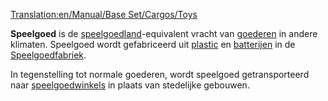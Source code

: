 [[Translation:en/Manual/Base Set/Cargos/Toys]]

{{nl/Vracht|name=Speelgoed
|image=ToyFactory.png
|geproduceerd=[[nl/Manual/Base Set/Industries/Speelgoedfabriek|Speelgoedfabriek]]
|geaccepteerd=[[nl/Manual/Base Set/Industries/Speelgoedwinkel|Speelgoedwinkel]]
}}

'''Speelgoed''' is de [[nl/Manual/Klimaat#Speelgoedland|speelgoedland]]-equivalent vracht van [[nl/goederen|goederen]] in andere klimaten. Speelgoed wordt gefabriceerd uit [[nl/plastic|plastic]] en [[nl/batterijen|batterijen]] in de [[nl/Manual/Base Set/Industries/Speelgoedfabriek|Speelgoedfabriek]].

In tegenstelling tot normale goederen, wordt speelgoed getransporteerd naar [[nl/speelgoedwinkel|speelgoedwinkels]] in plaats van stedelijke gebouwen.